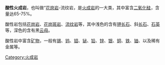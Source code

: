 {{Unreferenced|time=2022-06-11T07:10:00+00:00}}
'''酸性火成岩'''，也叫做“[[花崗岩|花岗岩]]-流纹岩，是[[岩浆岩|火成岩]]的一大类，其中富含[[二氧化硅|二氧化硅]]，含量达65-75%。

酸性岩包括[[花崗岩|花岗岩]]、[[花岗斑岩|花岗斑岩]]、[[流纹岩|流纹岩]]等，其中浅色的含有[[钾|钾]][[长石|长石]]、斜[[长石|长石]]、[[石英|石英]]等，深色的含有黑[[云母|云母]]。

酸性岩中富含[[礦物|矿物]]，一般有[[锡|锡]]、[[钨|钨]]、[[钼|钼]]、[[铋|铋]]、[[铅|铅]]、[[锌|锌]]、[[銀|银]]、[[铜|铜]]、[[铁|铁]]、[[鈾|铀]]、以及稀有金属等。

{{岩石小作品}}
[[Category:火成岩|Category:火成岩]]